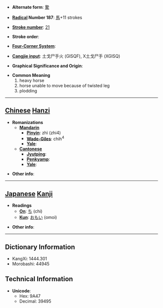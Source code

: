 * '''Alternate form''': [[騺]]

* '''[[Wiktionary:Chinese radical index| Radical]] Number 187''': [[Wiktionary:Chinese radical index 馬|馬]]+11 strokes

* '''[[Wiktionary:Chinese total strokes index|Stroke number]]''': [[Wiktionary:Chinese total strokes index 21|21]]

* '''Stroke order''': 

* '''[[Wiktionary:Chinese four corner index|Four-Corner System]]''': 

* '''[[Wiktionary:Chinese Cangjie index|Cangjie input]]''': 土戈尸手火 (GISQF), X土戈尸手 (XGISQ)

* '''Graphical Significance and Origin''': 

* '''Common Meaning'''
*#heavy horse
*# horse unable to move because of twisted leg
*# plodding


----

== [[Chinese]] [[Hanzi]] ==

* '''Romanizations'''
** '''[[Mandarin]]'''
*** '''[[Pinyin]]''': zhì (zhi4)
*** '''[[Wade-Giles]]''': chih<sup>4</sup>
*** '''[[Yale]]''': 
** '''[[Cantonese]]'''
*** '''[[Jyutping]]''':
*** '''[[Penkyamp]]''': 
*** '''[[Yale]]''': 

* '''Other info''': 

----

== [[Japanese]] [[Kanji]] ==

* '''Readings'''
** '''[[On]]''': [[ち]] (chi)
** '''[[Kun]]''': [[おもい]] (omoi)

* '''Other info''':  

----

== Dictionary Information ==

* KangXi: 1444.301
* Morobashi: 44945

== Technical Information ==

* '''Unicode''':
** Hex: 9A47
** Decimal: 39495